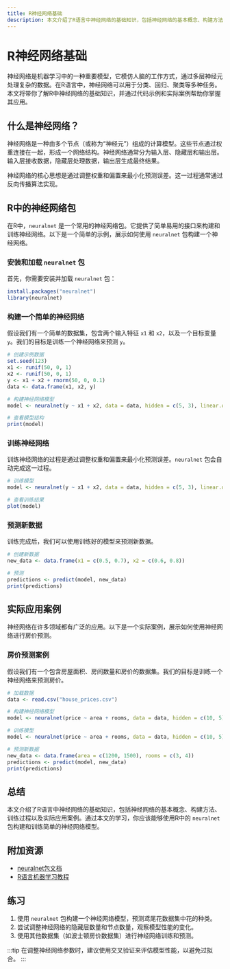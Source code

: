 ```yaml
---
title: R神经网络基础
description: 本文介绍了R语言中神经网络的基础知识，包括神经网络的基本概念、构建方法、训练过程以及实际应用案例。适合初学者学习R语言中的机器学习技术。
---
```


# R神经网络基础

神经网络是机器学习中的一种重要模型，它模仿人脑的工作方式，通过多层神经元处理复杂的数据。在R语言中，神经网络可以用于分类、回归、聚类等多种任务。本文将带你了解R中神经网络的基础知识，并通过代码示例和实际案例帮助你掌握其应用。

## 什么是神经网络？

神经网络是一种由多个节点（或称为“神经元”）组成的计算模型。这些节点通过权重连接在一起，形成一个网络结构。神经网络通常分为输入层、隐藏层和输出层。输入层接收数据，隐藏层处理数据，输出层生成最终结果。

神经网络的核心思想是通过调整权重和偏置来最小化预测误差。这一过程通常通过反向传播算法实现。

## R中的神经网络包

在R中，`neuralnet` 是一个常用的神经网络包。它提供了简单易用的接口来构建和训练神经网络。以下是一个简单的示例，展示如何使用 `neuralnet` 包构建一个神经网络。

### 安装和加载 `neuralnet` 包

首先，你需要安装并加载 `neuralnet` 包：

```r
install.packages("neuralnet")
library(neuralnet)
```

### 构建一个简单的神经网络

假设我们有一个简单的数据集，包含两个输入特征 `x1` 和 `x2`，以及一个目标变量 `y`。我们的目标是训练一个神经网络来预测 `y`。

```r
# 创建示例数据
set.seed(123)
x1 <- runif(50, 0, 1)
x2 <- runif(50, 0, 1)
y <- x1 + x2 + rnorm(50, 0, 0.1)
data <- data.frame(x1, x2, y)

# 构建神经网络模型
model <- neuralnet(y ~ x1 + x2, data = data, hidden = c(5, 3), linear.output = TRUE)

# 查看模型结构
print(model)
```

### 训练神经网络

训练神经网络的过程是通过调整权重和偏置来最小化预测误差。`neuralnet` 包会自动完成这一过程。

```r
# 训练模型
model <- neuralnet(y ~ x1 + x2, data = data, hidden = c(5, 3), linear.output = TRUE)

# 查看训练结果
plot(model)
```

### 预测新数据

训练完成后，我们可以使用训练好的模型来预测新数据。

```r
# 创建新数据
new_data <- data.frame(x1 = c(0.5, 0.7), x2 = c(0.6, 0.8))

# 预测
predictions <- predict(model, new_data)
print(predictions)
```

## 实际应用案例

神经网络在许多领域都有广泛的应用。以下是一个实际案例，展示如何使用神经网络进行房价预测。

### 房价预测案例

假设我们有一个包含房屋面积、房间数量和房价的数据集。我们的目标是训练一个神经网络来预测房价。

```r
# 加载数据
data <- read.csv("house_prices.csv")

# 构建神经网络模型
model <- neuralnet(price ~ area + rooms, data = data, hidden = c(10, 5), linear.output = TRUE)

# 训练模型
model <- neuralnet(price ~ area + rooms, data = data, hidden = c(10, 5), linear.output = TRUE)

# 预测新数据
new_data <- data.frame(area = c(1200, 1500), rooms = c(3, 4))
predictions <- predict(model, new_data)
print(predictions)
```

## 总结

本文介绍了R语言中神经网络的基础知识，包括神经网络的基本概念、构建方法、训练过程以及实际应用案例。通过本文的学习，你应该能够使用R中的 `neuralnet` 包构建和训练简单的神经网络模型。

## 附加资源

- [neuralnet包文档](https://cran.r-project.org/web/packages/neuralnet/neuralnet.pdf)
- [R语言机器学习教程](https://www.datacamp.com/community/tutorials/machine-learning-in-r)

## 练习

1. 使用 `neuralnet` 包构建一个神经网络模型，预测鸢尾花数据集中花的种类。
2. 尝试调整神经网络的隐藏层数量和节点数量，观察模型性能的变化。
3. 使用其他数据集（如波士顿房价数据集）进行神经网络训练和预测。

:::tip
在调整神经网络参数时，建议使用交叉验证来评估模型性能，以避免过拟合。
:::